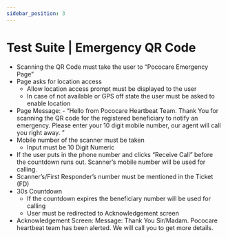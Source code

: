 ```yaml
---
sidebar_position: 3
---
```


# Test Suite | Emergency QR Code

- Scanning the QR Code must take the user to “Pococare Emergency Page”
- Page asks for location access
    - Allow location access prompt must be displayed to the user
	- In case of not available or GPS off state the user must be asked to enable location
- Page Message: 
            - “Hello from Pococare Heartbeat Team. Thank You for scanning the QR code for the registered beneficiary to notify an emergency. Please enter your 10 digit mobile number, our agent will call you right away. ”
- Mobile number of the scanner must be taken
	- Input must be 10 Digit Numeric
- If the user puts in the phone number and clicks “Receive Call” before the countdown runs out. Scanner’s mobile number will be used for calling.
- Scanner’s/First Responder’s number must be mentioned in the Ticket (FD)
- 30s Countdown
	- If the countdown expires the beneficiary number will be used for calling
	- User must be redirected to Acknowledgement screen
- Acknowledgement Screen: Message: Thank You Sir/Madam. Pococare heartbeat team has been alerted. We will call you to get more details.
